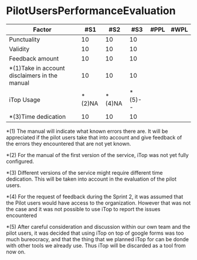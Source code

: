 # PilotUsersPerformanceEvaluation

| Factor          | #S1 | #S2 | #S3 | #PPL | #WPL |
|-----------------|-----|-----|-----|------|------|
| Punctuality     | 10  | 10 | 10 |      |      |
| Validity        | 10  | 10 | 10 |      |      |
| Feedback amount | 10  | 10 | 10 |      |      |
| *(1)Take in account disclaimers in the manual | 10 | 10 | 10 |      |      |
| iTop Usage      | *(2)NA | *(4)NA | *(5)-- |      |      |
| *(3)Time dedication | 10 | 10 | 10 |  |      |


*(1) The manual will indicate what known errors there are. It will be appreciated if the pilot users take that into account and give feedback of the errors they encountered that are not yet known.

*(2) For the manual of the first version of the service, iTop was not yet fully configured.

*(3) Different versions of the service might require different time dedication. This will be taken into account in the evaluation of the pilot users.

*(4) For the request of feedback during the Sprint 2, it was assumed that the Pilot users would have access to the organization. However that was not the case and it was not possible to use iTop to report the issues encountered

*(5) After careful consideration and discussion within our own team and the pilot users, it was decided that using iTop on top of google forms was too much bureocracy, and that the thing that we planned iTop for can be donde with other tools we already use. Thus iTop will be discarded as a tool from now on.
